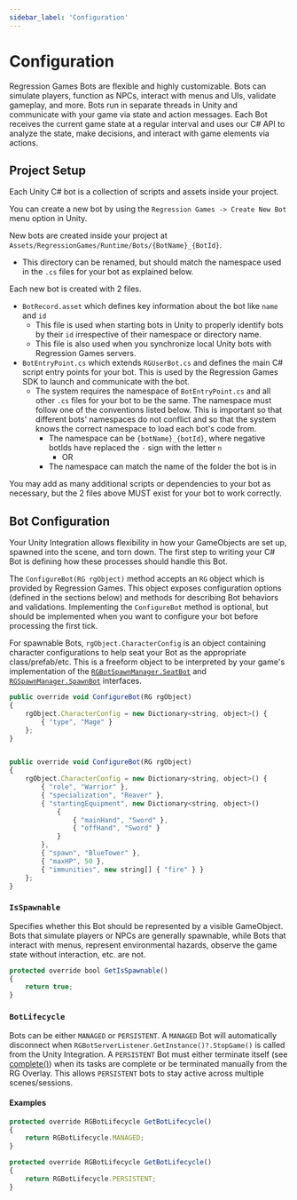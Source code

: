 ```yaml
---
sidebar_label: 'Configuration'
---
```



# Configuration

Regression Games Bots are flexible and highly customizable.
Bots can simulate players, function as NPCs, interact with menus and UIs, validate gameplay, and more.
Bots run in separate threads in Unity and communicate with your game via state and action messages.
Each Bot receives the current game state at a regular interval and uses our C# API to analyze the state, 
make decisions, and interact with game elements via actions.

## Project Setup

Each Unity C# bot is a collection of scripts and assets inside your project.

You can create a new bot by using the `Regression Games -> Create New Bot` menu option in Unity.

New bots are created inside your project at `Assets/RegressionGames/Runtime/Bots/{BotName}_{BotId}`.
  - This directory can be renamed, but should match the namespace used in the `.cs` files for your bot as explained below.

Each new bot is created with 2 files.
  - `BotRecord.asset` which defines key information about the bot like `name` and `id`  
    - This file is used when starting bots in Unity to properly identify bots by their `id` irrespective of their namespace or directory name.
    - This file is also used when you synchronize local Unity bots with Regression Games servers.
  - `BotEntryPoint.cs` which extends `RGUserBot.cs` and defines the main C# script entry points for your bot. This is used by the Regression Games SDK to launch and communicate with the bot.
    - The system requires the namespace of `BotEntryPoint.cs` and all other `.cs` files for your bot to be the same.  The namespace must follow one of the conventions listed below.  This is important so that different bots' namespaces do not conflict and so that the system knows the correct namespace to load each bot's code from.
      - The namespace can be `{botName}_{botId}`, where negative botIds have replaced the `-` sign with the letter `n`
        - OR
      - The namespace can match the name of the folder the bot is in

You may add as many additional scripts or dependencies to your bot as necessary, but the 2 files above MUST exist for your bot to work correctly.

## Bot Configuration

Your Unity Integration allows flexibility in how your GameObjects are set up, spawned into the scene, and torn down.
The first step to writing your C# Bot is defining how these processes should handle this Bot.

The `ConfigureBot(RG rgObject)` method accepts an `RG` object which is provided by Regression Games.
This object exposes configuration options (defined in the sections below) and methods for describing Bot behaviors and validations.
Implementing the `ConfigureBot` method is optional, but should be implemented when you want to configure your bot before processing the first tick.

For spawnable Bots, `rgObject.CharacterConfig` is an object containing character configurations to help seat your Bot as the appropriate class/prefab/etc.
This is a freeform object to be interpreted by your game's implementation of the
[`RGBotSpawnManager.SeatBot`](../../RGBotSpawnManager#public-virtual-void-seatbotbotinformation-bottospawn)
and [`RGSpawnManager.SpawnBot`](../../RGBotSpawnManager#canbenull-public-abstract-gameobject-spawnbotbool-latejoin-botinformation-botinformation) interfaces.

<Tabs>
<TabItem value="character_config_simple" label="Simple definition" default>

```javascript
public override void ConfigureBot(RG rgObject)
{
    rgObject.CharacterConfig = new Dictionary<string, object>() {
        { "type", "Mage" }
    };
}
```

</TabItem>
<TabItem value="character_type_freeform" label="Complex definition" default>

```javascript

public override void ConfigureBot(RG rgObject)
{
    rgObject.CharacterConfig = new Dictionary<string, object>() {
        { "role", "Warrior" },
        { "specialization", "Reaver" },
        { "startingEquipment", new Dictionary<string, object>()
            {
                { "mainHand", "Sword" },
                { "offHand", "Sword" }
            }
        },
        { "spawn", "BlueTower" },
        { "maxHP", 50 },
        { "immunities", new string[] { "fire" } }
    };
}
```

</TabItem>
</Tabs>

### `IsSpawnable`

Specifies whether this Bot should be represented by a visible GameObject.
Bots that simulate players or NPCs are generally spawnable, while Bots that interact with menus, 
represent environmental hazards, observe the game state without interaction, etc. are not.

```javascript 
protected override bool GetIsSpawnable()
{
    return true;
}
```

### `BotLifecycle`

Bots can be either `MANAGED` or `PERSISTENT`.
A `MANAGED` Bot will automatically disconnect when `RGBotServerListener.GetInstance()?.StopGame()` is called from the Unity Integration.
A `PERSISTENT` Bot must either terminate itself (see [complete()](./playtest-bots#complete)) when its tasks are complete or be terminated manually from the RG Overlay.
This allows `PERSISTENT` bots to stay active across multiple scenes/sessions. 

#### Examples
<Tabs>
<TabItem value="managed_bot" label="Managed" default>

```javascript
protected override RGBotLifecycle GetBotLifecycle()
{
    return RGBotLifecycle.MANAGED;
}
```

</TabItem>
<TabItem value="persistent_bot" label="Persistent" default>

```javascript
protected override RGBotLifecycle GetBotLifecycle()
{
    return RGBotLifecycle.PERSISTENT;
}
```

</TabItem>
</Tabs>
